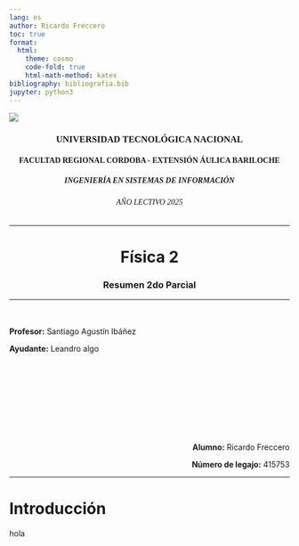 ```yaml
---
lang: es
author: Ricardo Freccero
toc: true
format:
  html:
    theme: cosmo
    code-fold: true
    html-math-method: katex
bibliography: bibliografia.bib
jupyter: python3
---
```


![](logo_utn_frc.jpg)

::: { style="text-align: center" }
::: { style="font-family: serif" }

### UNIVERSIDAD TECNOLÓGICA NACIONAL

#### FACULTAD REGIONAL CORDOBA - EXTENSIÓN ÁULICA BARILOCHE

##### INGENIERÍA EN SISTEMAS DE INFORMACIÓN

###### AÑO LECTIVO 2025

:::

---

# Física 2
### Resumen 2do Parcial

---

:::

<div style="margin-top: 3rem;"></div>

**Profesor:** Santiago Agustín Ibáñez

**Ayudante:** Leandro algo

<div style="margin-top: 10rem;"></div>

::: { style="text-align: right" }

**Alumno:** Ricardo Freccero

**Número de legajo:** 415753

:::

---

# Introducción
hola

